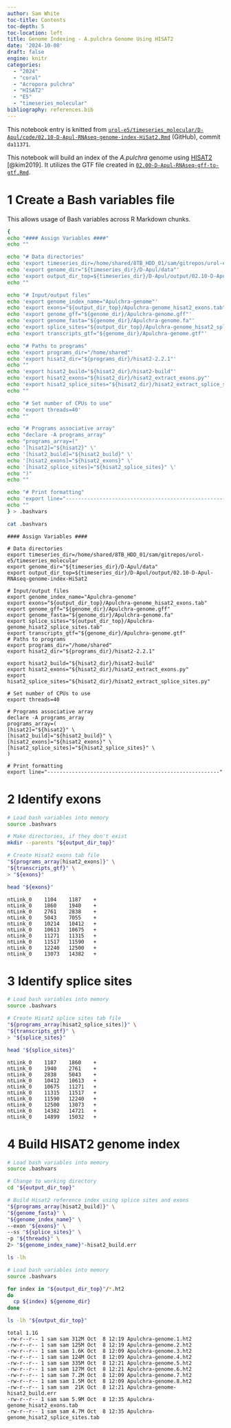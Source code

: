 ```yaml
---
author: Sam White
toc-title: Contents
toc-depth: 5
toc-location: left
title: Genome Indexing - A.pulchra Genome Using HISAT2
date: '2024-10-08'
draft: false
engine: knitr
categories: 
  - "2024"
  - "coral"
  - "Acropora pulchra"
  - "HISAT2"
  - "E5"
  - "timeseries_molecular"
bibliography: references.bib
---
```


::: callout-note
This notebook entry is knitted from [`urol-e5/timeseries_molecular/D-Apul/code/02.10-D-Apul-RNAseq-genome-index-HiSat2.Rmd`](https://github.com/urol-e5/timeseries_molecular/blob/da11371ef1d0b24b991446cef9865357773c4301/D-Apul/code/02.10-D-Apul-RNAseq-genome-index-HiSat2.Rmd) (GitHub), commit `da11371`.
:::

This notebook will build an index of the *A.pulchra* genome using [HISAT2](https://github.com/DaehwanKimLab/hisat2) [@kim2019]. It utilizes the GTF file created in [`02.00-D-Apul-RNAseq-gff-to-gtf.Rmd`](https://github.com/urol-e5/timeseries_molecular/blob/main/D-Apul/code/02.00-D-Apul-RNAseq-gff-to-gtf.Rmd).

# 1 Create a Bash variables file

This allows usage of Bash variables across R Markdown chunks.

``` bash
{
echo "#### Assign Variables ####"
echo ""

echo "# Data directories"
echo 'export timeseries_dir=/home/shared/8TB_HDD_01/sam/gitrepos/urol-e5/timeseries_molecular'
echo 'export genome_dir="${timeseries_dir}/D-Apul/data"'
echo 'export output_dir_top=${timeseries_dir}/D-Apul/output/02.10-D-Apul-RNAseq-genome-index-HiSat2'
echo ""

echo "# Input/output files"
echo 'export genome_index_name="Apulchra-genome"'
echo 'export exons="${output_dir_top}/Apulchra-genome_hisat2_exons.tab"'
echo 'export genome_gff="${genome_dir}/Apulchra-genome.gff"'
echo 'export genome_fasta="${genome_dir}/Apulchra-genome.fa"'
echo 'export splice_sites="${output_dir_top}/Apulchra-genome_hisat2_splice_sites.tab"'
echo 'export transcripts_gtf="${genome_dir}/Apulchra-genome.gtf"'

echo "# Paths to programs"
echo 'export programs_dir="/home/shared"'
echo 'export hisat2_dir="${programs_dir}/hisat2-2.2.1"'
echo ""
echo 'export hisat2_build="${hisat2_dir}/hisat2-build"'
echo 'export hisat2_exons="${hisat2_dir}/hisat2_extract_exons.py"'
echo 'export hisat2_splice_sites="${hisat2_dir}/hisat2_extract_splice_sites.py"'
echo ""

echo "# Set number of CPUs to use"
echo 'export threads=40'
echo ""

echo "# Programs associative array"
echo "declare -A programs_array"
echo "programs_array=("
echo '[hisat2]="${hisat2}" \'
echo '[hisat2_build]="${hisat2_build}" \'
echo '[hisat2_exons]="${hisat2_exons}" \'
echo '[hisat2_splice_sites]="${hisat2_splice_sites}" \'
echo ")"
echo ""

echo "# Print formatting"
echo 'export line="--------------------------------------------------------"'
echo ""
} > .bashvars

cat .bashvars
```

```         
#### Assign Variables ####

# Data directories
export timeseries_dir=/home/shared/8TB_HDD_01/sam/gitrepos/urol-e5/timeseries_molecular
export genome_dir="${timeseries_dir}/D-Apul/data"
export output_dir_top=${timeseries_dir}/D-Apul/output/02.10-D-Apul-RNAseq-genome-index-HiSat2

# Input/output files
export genome_index_name="Apulchra-genome"
export exons="${output_dir_top}/Apulchra-genome_hisat2_exons.tab"
export genome_gff="${genome_dir}/Apulchra-genome.gff"
export genome_fasta="${genome_dir}/Apulchra-genome.fa"
export splice_sites="${output_dir_top}/Apulchra-genome_hisat2_splice_sites.tab"
export transcripts_gtf="${genome_dir}/Apulchra-genome.gtf"
# Paths to programs
export programs_dir="/home/shared"
export hisat2_dir="${programs_dir}/hisat2-2.2.1"

export hisat2_build="${hisat2_dir}/hisat2-build"
export hisat2_exons="${hisat2_dir}/hisat2_extract_exons.py"
export hisat2_splice_sites="${hisat2_dir}/hisat2_extract_splice_sites.py"

# Set number of CPUs to use
export threads=40

# Programs associative array
declare -A programs_array
programs_array=(
[hisat2]="${hisat2}" \
[hisat2_build]="${hisat2_build}" \
[hisat2_exons]="${hisat2_exons}" \
[hisat2_splice_sites]="${hisat2_splice_sites}" \
)

# Print formatting
export line="--------------------------------------------------------"
```

# 2 Identify exons

``` bash
# Load bash variables into memory
source .bashvars

# Make directories, if they don't exist
mkdir --parents "${output_dir_top}"

# Create Hisat2 exons tab file
"${programs_array[hisat2_exons]}" \
"${transcripts_gtf}" \
> "${exons}"

head "${exons}"
```

```         
ntLink_0    1104    1187    +
ntLink_0    1860    1940    +
ntLink_0    2761    2838    +
ntLink_0    5043    7055    +
ntLink_0    10214   10412   +
ntLink_0    10613   10675   +
ntLink_0    11271   11315   +
ntLink_0    11517   11590   +
ntLink_0    12240   12500   +
ntLink_0    13073   14382   +
```

# 3 Identify splice sites

``` bash
# Load bash variables into memory
source .bashvars

# Create Hisat2 splice sites tab file
"${programs_array[hisat2_splice_sites]}" \
"${transcripts_gtf}" \
> "${splice_sites}"

head "${splice_sites}"
```

```         
ntLink_0    1187    1860    +
ntLink_0    1940    2761    +
ntLink_0    2838    5043    +
ntLink_0    10412   10613   +
ntLink_0    10675   11271   +
ntLink_0    11315   11517   +
ntLink_0    11590   12240   +
ntLink_0    12500   13073   +
ntLink_0    14382   14721   +
ntLink_0    14899   15032   +
```

# 4 Build HISAT2 genome index

``` bash
# Load bash variables into memory
source .bashvars

# Change to working directory
cd "${output_dir_top}"

# Build Hisat2 reference index using splice sites and exons
"${programs_array[hisat2_build]}" \
"${genome_fasta}" \
"${genome_index_name}" \
--exon "${exons}" \
--ss "${splice_sites}" \
-p "${threads}" \
2> "${genome_index_name}"-hisat2_build.err

ls -lh
```

``` bash
# Load bash variables into memory
source .bashvars

for index in "${output_dir_top}"/*.ht2
do
  cp ${index} ${genome_dir}
done

ls -lh "${output_dir_top}"
```

```         
total 1.1G
-rw-r--r-- 1 sam sam 312M Oct  8 12:19 Apulchra-genome.1.ht2
-rw-r--r-- 1 sam sam 125M Oct  8 12:19 Apulchra-genome.2.ht2
-rw-r--r-- 1 sam sam 1.6K Oct  8 12:09 Apulchra-genome.3.ht2
-rw-r--r-- 1 sam sam 124M Oct  8 12:09 Apulchra-genome.4.ht2
-rw-r--r-- 1 sam sam 335M Oct  8 12:21 Apulchra-genome.5.ht2
-rw-r--r-- 1 sam sam 127M Oct  8 12:21 Apulchra-genome.6.ht2
-rw-r--r-- 1 sam sam 7.2M Oct  8 12:09 Apulchra-genome.7.ht2
-rw-r--r-- 1 sam sam 1.5M Oct  8 12:09 Apulchra-genome.8.ht2
-rw-r--r-- 1 sam sam  21K Oct  8 12:21 Apulchra-genome-hisat2_build.err
-rw-r--r-- 1 sam sam 5.9M Oct  8 12:35 Apulchra-genome_hisat2_exons.tab
-rw-r--r-- 1 sam sam 4.7M Oct  8 12:35 Apulchra-genome_hisat2_splice_sites.tab
```
